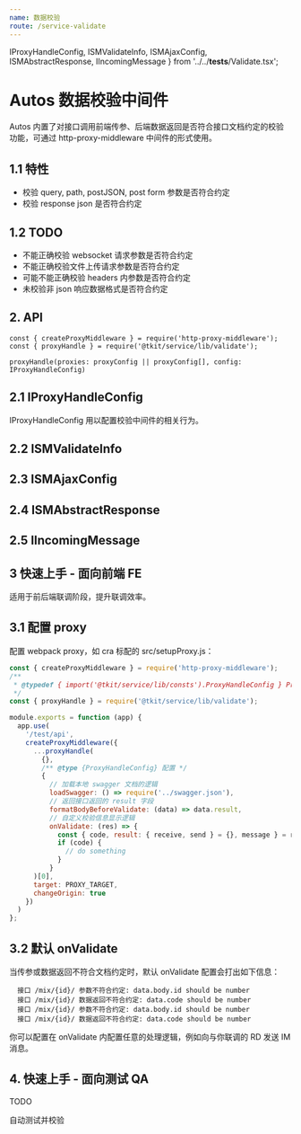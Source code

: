 ```yaml
---
name: 数据校验
route: /service-validate
---
```


  IProxyHandleConfig,
  ISMValidateInfo,
  ISMAjaxConfig,
  ISMAbstractResponse,
  IIncomingMessage
} from '../../__tests__/Validate.tsx';

# Autos 数据校验中间件

Autos 内置了对接口调用前端传参、后端数据返回是否符合接口文档约定的校验功能，可通过 http-proxy-middleware 中间件的形式使用。

## 1.1 特性

- 校验 query, path, postJSON, post form 参数是否符合约定
- 校验 response json 是否符合约定

## 1.2 TODO

- 不能正确校验 websocket 请求参数是否符合约定
- 不能正确校验文件上传请求参数是否符合约定
- 可能不能正确校验 headers 内参数是否符合约定
- 未校验非 json 响应数据格式是否符合约定

## 2. API

```tsx
const { createProxyMiddleware } = require('http-proxy-middleware');
const { proxyHandle } = require('@tkit/service/lib/validate');

proxyHandle(proxies: proxyConfig || proxyConfig[], config: IProxyHandleConfig)
```

## 2.1 IProxyHandleConfig

IProxyHandleConfig 用以配置校验中间件的相关行为。

<Props of={IProxyHandleConfig} />

## 2.2 ISMValidateInfo

<Props of={ISMValidateInfo} />

## 2.3 ISMAjaxConfig

<Props of={ISMAjaxConfig} />

## 2.4 ISMAbstractResponse

<Props of={ISMAbstractResponse} />

## 2.5 IIncomingMessage

<Props of={IIncomingMessage} />

## 3 快速上手 - 面向前端 FE

适用于前后端联调阶段，提升联调效率。

## 3.1 配置 proxy

配置 webpack proxy，如 cra 标配的 src/setupProxy.js：

```js
const { createProxyMiddleware } = require('http-proxy-middleware');
/**
 * @typedef { import('@tkit/service/lib/consts').ProxyHandleConfig } ProxyHandleConfig
 */
const { proxyHandle } = require('@tkit/service/lib/validate');

module.exports = function (app) {
  app.use(
    '/test/api',
    createProxyMiddleware({
      ...proxyHandle(
        {},
        /** @type {ProxyHandleConfig} 配置 */
        {
          // 加载本地 swagger 文档的逻辑
          loadSwagger: () => require('../swagger.json'),
          // 返回接口返回的 result 字段
          formatBodyBeforeValidate: (data) => data.result,
          // 自定义校验信息显示逻辑
          onValidate: (res) => {
            const { code, result: { receive, send } = {}, message } = res;
            if (code) {
              // do something
            }
          }
      )[0],
      target: PROXY_TARGET,
      changeOrigin: true
    })
  )
};
```

## 3.2 默认 onValidate

当传参或数据返回不符合文档约定时，默认 onValidate 配置会打出如下信息：

```shell
  接口 /mix/{id}/ 参数不符合约定: data.body.id should be number
  接口 /mix/{id}/ 数据返回不符合约定: data.code should be number
  接口 /mix/{id}/ 参数不符合约定: data.body.id should be number
  接口 /mix/{id}/ 数据返回不符合约定: data.code should be number
```

你可以配置在 onValidate 内配置任意的处理逻辑，例如向与你联调的 RD 发送 IM 消息。

## 4. 快速上手 - 面向测试 QA

TODO

自动测试并校验
